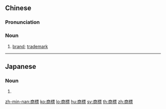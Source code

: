 {{also|商标}}
==Chinese==
{{zh-forms|s=商标}}

===Pronunciation===
{{zh-pron
|m=shāngbiāo
|c=soeng1 biu1
|mn=qz,tw:siong-phiau/twv,xm:siong-piau/zz:siang-phiau
|cat=n
}}

===Noun===
{{zh-noun}}

# [[brand]]; [[trademark]]

{{zh-cat|Advanced}}

----

==Japanese==
{{ja-kanjitab|しょう|ひょう|yomi=on}}

===Noun===
{{ja-noun|しょうひょう}}

# {{l|en|trademark|id=identification of a company's product}}

[[zh-min-nan:商標]]
[[ko:商標]]
[[lo:商標]]
[[hu:商標]]
[[sv:商標]]
[[th:商標]]
[[zh:商標]]